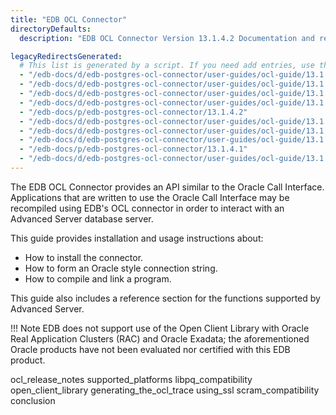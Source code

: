 ```yaml
---
title: "EDB OCL Connector"
directoryDefaults:
  description: "EDB OCL Connector Version 13.1.4.2 Documentation and release notes."

legacyRedirectsGenerated:
  # This list is generated by a script. If you need add entries, use the `legacyRedirects` key.
  - "/edb-docs/d/edb-postgres-ocl-connector/user-guides/ocl-guide/13.1.4.2/index.html"
  - "/edb-docs/d/edb-postgres-ocl-connector/user-guides/ocl-guide/13.1.4.2/conclusion.html"
  - "/edb-docs/d/edb-postgres-ocl-connector/user-guides/ocl-guide/13.1.4.2/genindex.html"
  - "/edb-docs/d/edb-postgres-ocl-connector/user-guides/ocl-guide/13.1.4.2/whats_new.html"
  - "/edb-docs/p/edb-postgres-ocl-connector/13.1.4.2"
  - "/edb-docs/d/edb-postgres-ocl-connector/user-guides/ocl-guide/13.1.4.1/conclusion.html"
  - "/edb-docs/d/edb-postgres-ocl-connector/user-guides/ocl-guide/13.1.4.1/whats_new.html"
  - "/edb-docs/d/edb-postgres-ocl-connector/user-guides/ocl-guide/13.1.4.1/genindex.html"
  - "/edb-docs/p/edb-postgres-ocl-connector/13.1.4.1"
  - "/edb-docs/d/edb-postgres-ocl-connector/user-guides/ocl-guide/13.1.4.1/index.html"
---
```


The EDB OCL Connector provides an API similar to the Oracle Call Interface. Applications that are written to use the Oracle Call Interface may be recompiled using EDB's OCL connector in order to interact with an Advanced Server database server.

This guide provides installation and usage instructions about:

-   How to install the connector.
-   How to form an Oracle style connection string.
-   How to compile and link a program.

This guide also includes a reference section for the functions supported by Advanced Server.

!!! Note
    EDB does not support use of the Open Client Library with Oracle Real Application Clusters (RAC) and Oracle Exadata; the aforementioned Oracle products have not been evaluated nor certified with this EDB product.

<div class="toctree" maxdepth="3">

ocl_release_notes supported_platforms libpq_compatibility open_client_library generating_the_ocl_trace using_ssl scram_compatibility conclusion

</div>
